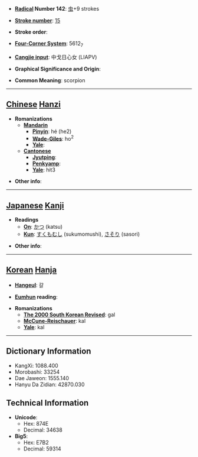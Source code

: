 * '''[[Wiktionary:Chinese radical index| Radical]] Number 142''': [[Wiktionary:Chinese radical index 虫|虫]]+9 strokes

* '''[[Wiktionary:Chinese total strokes index|Stroke number]]''': [[Wiktionary:Chinese total strokes index 15|15]]

* '''Stroke order''': 

* '''[[Wiktionary:Chinese four corner index|Four-Corner System]]''': 5612<sub>7</sub>

* '''[[Wiktionary:Chinese Cangjie index|Cangjie input]]''': 中戈日心女 (LIAPV)

* '''Graphical Significance and Origin''': 

* '''Common Meaning''': scorpion

----

== [[Chinese]] [[Hanzi]] ==

* '''Romanizations'''
** '''[[Mandarin]]'''
*** '''[[Pinyin]]''': hé (he2)
*** '''[[Wade-Giles]]''': ho<sup>2</sup>
*** '''[[Yale]]''': 
** '''[[Cantonese]]'''
*** '''[[Jyutping]]''':
*** '''[[Penkyamp]]''': 
*** '''[[Yale]]''': hit3

* '''Other info''': 

----

== [[Japanese]] [[Kanji]] ==

* '''Readings'''
** '''[[On]]''': [[かつ]] (katsu)
** '''[[Kun]]''': [[すくもむし]] (sukumomushi), [[さそり]] (sasori)

* '''Other info''':  

----

== [[Korean]] [[Hanja]] ==

* '''[[Hangeul]]''': 갈

* '''[[Eumhun]] reading''': 

* '''Romanizations'''
** '''[[The 2000 South Korean Revised Romanization|The 2000 South Korean Revised]]''': gal
** '''[[McCune-Reischauer]]''': kal
** '''[[Yale]]''': kal

----

== Dictionary Information ==

* KangXi: 1088.400
* Morobashi: 33254
* Dae Jaweon: 1555.140
* Hanyu Da Zidian: 42870.030

== Technical Information ==

* '''Unicode''':
** Hex: 874E
** Decimal: 34638
* '''Big5''':
** Hex: E7B2
** Decimal: 59314